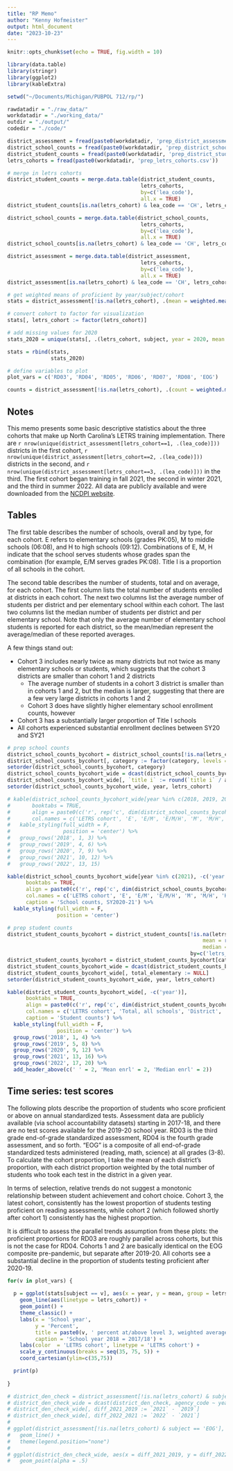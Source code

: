 ```yaml
---
title: "RP Memo"
author: "Kenny Hofmeister"
output: html_document
date: "2023-10-23"
---
```


```r
knitr::opts_chunk$set(echo = TRUE, fig.width = 10)

library(data.table)
library(stringr)
library(ggplot2)
library(kableExtra)

```

```r

setwd("~/Documents/Michigan/PUBPOL 712/rp/")

rawdatadir = "./raw_data/"
workdatadir = "./working_data/"
outdir = "./output/"
codedir = "./code/"

district_assessment = fread(paste0(workdatadir, 'prep_district_assessment.csv'))
district_school_counts = fread(paste0(workdatadir, 'prep_district_school_counts.csv'))
district_student_counts = fread(paste0(workdatadir, 'prep_district_student_counts.csv'))
letrs_cohorts = fread(paste0(workdatadir, 'prep_letrs_cohorts.csv'))

```

```r

# merge in letrs cohorts
district_student_counts = merge.data.table(district_student_counts,
                                           letrs_cohorts,
                                           by=c('lea_code'),
                                           all.x = TRUE)
district_student_counts[is.na(letrs_cohort) & lea_code == 'CH', letrs_cohort := 0]

district_school_counts = merge.data.table(district_school_counts,
                                           letrs_cohorts,
                                           by=c('lea_code'),
                                           all.x = TRUE)
district_school_counts[is.na(letrs_cohort) & lea_code == 'CH', letrs_cohort := 0]

district_assessment = merge.data.table(district_assessment,
                                           letrs_cohorts,
                                           by=c('lea_code'),
                                           all.x = TRUE)
district_assessment[is.na(letrs_cohort) & lea_code == 'CH', letrs_cohort := 0]

# get weighted means of proficient by year/subject/cohort
stats = district_assessment[!is.na(letrs_cohort), .(mean = weighted.mean(as.numeric(glp_pct), as.numeric(den), na.rm = TRUE)), by=c('letrs_cohort', 'year', 'subject')]

# convert cohort to factor for visualization
stats[, letrs_cohort := factor(letrs_cohort)]

# add missing values for 2020  
stats_2020 = unique(stats[, .(letrs_cohort, subject, year = 2020, mean = NA)])

stats = rbind(stats,
              stats_2020)

# define variables to plot
plot_vars = c('RD03', 'RD04', 'RD05', 'RD06', 'RD07', 'RD08', 'EOG')

counts = district_assessment[!is.na(letrs_cohort), .(count = weighted.mean(as.numeric(glp_pct), as.numeric(den), na.rm = TRUE)), by=c('letrs_cohort', 'year', 'subject')]

```

## Notes

This memo presents some basic descriptive statistics about the three cohorts that make up North Carolina's LETRS training implementation. There are `r nrow(unique(district_assessment[letrs_cohort==1, .(lea_code)]))` districts in the first cohort,
`r nrow(unique(district_assessment[letrs_cohort==2, .(lea_code)]))` districts in the second, and `r nrow(unique(district_assessment[letrs_cohort==3, .(lea_code)]))` in the third. The first cohort began training in fall 2021, the second in winter 2021, and the third in summer 2022. All data are publicly available and were downloaded from the [NCDPI website](https://www.dpi.nc.gov/data-reports).

## Tables

The first table describes the number of schools, overall and by type, for each cohort. E refers to elementary schools (grades PK:05), M to middle schools (06:08), and H to high schools (09:12). Combinations of E, M, H indicate that the school serves students whose grades span the combination (for example, E/M serves grades PK:08). Title I is a proportion of all schools in the cohort.

The second table describes the number of students, total and on average, for each cohort. The first column lists the total number of students enrolled at districts in each cohort. The next two columns list the average number of students per district and per elementary school within each cohort. The last two columns list the median number of students per district and per elementary school. Note that only the average number of elementary school students is reported for each district, so the mean/median represent the average/median of these reported averages. 

A few things stand out:
  
  * Cohort 3 includes nearly twice as many districts but not twice as many elementary schools or students, which suggests that the cohort 3 districts are smaller than cohort 1 and 2 districts
    + The average number of students in a cohort 3 district is smaller than in cohorts 1 and 2, but the median is larger, suggesting that there are a few very large districts in cohorts
      1 and 2
    + Cohort 3 does have slightly higher elementary school enrollment counts, however
  * Cohort 3 has a substantially larger proportion of Title I schools 
  * All cohorts experienced substantial enrollment declines between SY20 and SY21

```r

# prep school counts
district_school_counts_bycohort = district_school_counts[!is.na(letrs_cohort), .(total = sum(school_n, na.rm = TRUE)), by=c('letrs_cohort', 'year', 'category')]
district_school_counts_bycohort[, category := factor(category, levels = c('elementary', 'elem/middle', 'elem/middle/high', 'middle', 'middle/high', 'high', 'title i', 'all'))]
setorder(district_school_counts_bycohort, category)
district_school_counts_bycohort_wide = dcast(district_school_counts_bycohort, letrs_cohort + year ~ category, value.var = 'total')
district_school_counts_bycohort_wide[, `title i` := round(`title i` / all, 2)]
setorder(district_school_counts_bycohort_wide, year, letrs_cohort)

# kable(district_school_counts_bycohort_wide[year %in% c(2018, 2019, 2020, 2021, 2022), -c('year')], 
#       booktabs = TRUE,
#       align = paste0(c('r', rep('c', dim(district_school_counts_bycohort_wide)[2])), collapse = ''),
#       col.names = c('LETRS cohort', 'E', 'E/M', 'E/M/H', 'M', 'M/H', 'H', 'Title I', 'All')) %>% 
#   kable_styling(full_width = F, 
#                 position = 'center') %>%
#   group_rows('2018', 1, 3) %>%
#   group_rows('2019', 4, 6) %>%
#   group_rows('2020', 7, 9) %>%
#   group_rows('2021', 10, 12) %>%
#   group_rows('2022', 13, 15)

kable(district_school_counts_bycohort_wide[year %in% c(2021), -c('year')], 
      booktabs = TRUE,
      align = paste0(c('r', rep('c', dim(district_school_counts_bycohort_wide)[2])), collapse = ''),
      col.names = c('LETRS cohort', 'E', 'E/M', 'E/M/H', 'M', 'M/H', 'H', 'Title I prop.', 'All'),
      caption = 'School counts, SY2020-21') %>% 
  kable_styling(full_width = F, 
                position = 'center')

# prep student counts
district_student_counts_bycohort = district_student_counts[!is.na(letrs_cohort), .(total = sum(avg_student_num),
                                                               mean = round(mean(avg_student_num)),
                                                               median = round(median(avg_student_num))),
                                                           by=c('letrs_cohort', 'year', 'category')]
district_student_counts_bycohort = district_student_counts_bycohort[category %in% c('all', 'elementary') & year %in% seq(2018, 2022)]
district_student_counts_bycohort_wide = dcast(district_student_counts_bycohort, letrs_cohort + year ~ category, value.var = c('total', 'mean', 'median'))
district_student_counts_bycohort_wide[, total_elementary := NULL]
setorder(district_student_counts_bycohort_wide, year, letrs_cohort)

kable(district_student_counts_bycohort_wide[, -c('year')], 
      booktabs = TRUE,
      align = paste0(c('r', rep('c', dim(district_student_counts_bycohort_wide)[2])), collapse = ''),
      col.names = c('LETRS cohort', 'Total, all schools', 'District', 'Elementary', 'District', 'Elementary'),
      caption = 'Student counts') %>% 
  kable_styling(full_width = F, 
                position = 'center') %>%
  group_rows('2018', 1, 4) %>%
  group_rows('2019', 5, 8) %>%
  group_rows('2020', 9, 12) %>%
  group_rows('2021', 13, 16) %>%
  group_rows('2022', 17, 20) %>%
  add_header_above(c(' ' = 2, 'Mean enrl' = 2, 'Median enrl' = 2))

```

## Time series: test scores

The following plots describe the proportion of students who score proficient or above on annual standardized tests. Assessment data are publicly available (via school accountability datasets) starting in 2017-18, and there are no test scores available for the 2019-20 school year. RD03 is the third grade end-of-grade standardized assessment, RD04 is the fourth grade assessment, and so forth. "EOG" is a composite of all end-of-grade standardized tests administered (reading, math, science) at all grades (3-8). To calculate the cohort proportion, I take the mean of each district's proportion, with each district proportion weighted by the total number of students who took each test in the district in a given year.

In terms of selection, relative trends do not suggest a monotonic relationship between student achievement and cohort choice. Cohort 3, the latest cohort, consistently has the lowest proportion of students testing proficient on reading assessments, while cohort 2 (which followed shortly after cohort 1) consistently has the highest proportion. 

It is difficult to assess the parallel trends assumption from these plots: the proficient proportions for RD03 are roughly parallel across cohorts, but this is not the case for RD04. Cohorts 1 and 2 are basically identical on the EOG composite pre-pandemic, but separate after 2019-20. All cohorts see a substantial decline in the proportion of students testing proficient after 2020-19. 

```r

for(v in plot_vars) {
  
  p = ggplot(stats[subject == v], aes(x = year, y = mean, group = letrs_cohort, color = letrs_cohort)) +
    geom_line(aes(linetype = letrs_cohort)) + 
    geom_point() +   
    theme_classic() + 
    labs(x = 'School year', 
         y = 'Percent',
         title = paste0(v, ' percent at/above level 3, weighted average within cohort'),
         caption = 'School year 2018 = 2017/18') +
    labs(color  = 'LETRS cohort', linetype = 'LETRS cohort') +
    scale_y_continuous(breaks = seq(35, 75, 5)) +
    coord_cartesian(ylim=c(35,75))

  print(p)
  
}

```


```r

# district_den_check = district_assessment[!is.na(letrs_cohort) & subject == 'EOG' & year %in% c(2019, 2021, 2022), .(agency_code, year, den)]
# district_den_check_wide = dcast(district_den_check, agency_code ~ year, value.var = 'den')
# district_den_check_wide[, diff_2021_2019 := `2021` - `2019`]
# district_den_check_wide[, diff_2022_2021 := `2022` - `2021`]
# 
# ggplot(district_assessment[!is.na(letrs_cohort) & subject == 'EOG'], aes(x = year, y = den, group = agency_code)) +
#   geom_line() +
#   theme(legend.position="none")
# 
# ggplot(district_den_check_wide, aes(x = diff_2021_2019, y = diff_2022_2021)) +
#   geom_point(alpha = .5)

```

